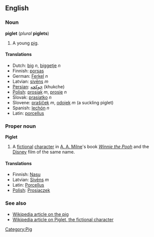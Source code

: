 ==English==
===Noun===
'''piglet''' (''plural'' '''piglets''')

#A young [[pig]]. [[Category:Pig]]

====Translations====
*Dutch: [[big]] ''n'', [[biggetje]] ''n''
*Finnish: [[porsas#Finnish|porsas]]
*German: [[Ferkel]] ''n''
*Latvian: [[sivēns]] ''m''
*[[Persian]]: [[خوكچه]] (khukche)
*[[Polish]]: [[prosiak]] ''m'', [[prosię]] ''n''
*Slovak: [[prasiatko]] ''n''
*Slovene: [[prašiček]] ''m'', [[odojek]] ''m'' (a suckling piglet)
*Spanish: [[lechón]] ''n''
*Latin: [[porcellus]]

===Proper noun===
'''Piglet'''

#A [[fictional]] [[character]] in [[w:A. A. Milne|A. A. Milne]]'s book ''[[w:Winnie the Pooh|Winnie the Pooh]]'' and the [[w:Disney|Disney]] film of the same name.

====Translations====
*Finnish: [[Nasu#Finnish|Nasu]]
*Latvian: [[Sivēns]] ''m''
*Latin: [[Porcellus]]
*[[Polish]]: [[Prosiaczek]]

===See also===
*[[w:Pig|Wikipedia article on the pig]]
*[[w:Piglet_(Winnie the Pooh)|Wikipedia article on Piglet, the fictional character]]